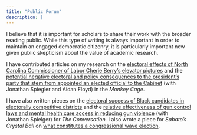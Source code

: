 ```yaml
---
title: "Public Forum"
description: |
---
```


I believe that it is important for scholars to share their work with the broader reading public. While this type of writing is always important in order to maintain an engaged democratic citizenry, it is particularly important now given public skepticism about the value of academic research.

I have contributed articles on my research on the [electoral effects of North Carolina Commissioner of Labor Cherie Berry's elevator pictures](https://www.washingtonpost.com/news/monkey-cage/wp/2016/04/14/cherie-berry-put-her-picture-in-every-north-carolina-elevator-heres-how-that-affected-her-reelection/) and the [potential negative electoral and policy consequences to the president's party that stem from appointed an elected official to the Cabinet](https://www.washingtonpost.com/politics/2020/12/02/heres-problem-biden-faces-if-he-picks-current-lawmakers-his-cabinet/) (with Jonathan Spiegler and Aidan Floyd) in the *Monkey Cage*. 

I have also written pieces on the [electoral success of Black candidates in electorally competitive districts](https://theconversation.com/black-candidates-can-win-in-swing-districts-151980) and the [relative effectiveness of gun control laws and mental health care access in reducing gun violence](https://theconversation.com/more-mental-health-care-alone-will-not-stop-gun-violence-94201) (with Jonathan Spielger) for *The Conversation.* I also wrote a piece for *Sabato's Crystal Ball* on [what constitutes a congressional wave election](https://centerforpolitics.org/crystalball/articles/how-to-tell-if-2016-is-a-wave-election/).

